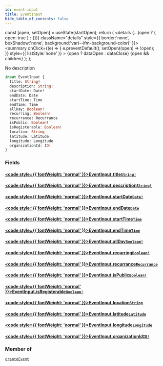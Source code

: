 ```yaml
---
id: event-input
title: EventInput
hide_table_of_contents: false
---
```







  const [open, setOpen] = useState(startOpen);
  return (
    <details {...(open ? { open: true } : {})} className="details" style={{ border:'none', boxShadow:'none', background:'var(--ifm-background-color)' }}>
      <summary
        onClick={(e) => {
          e.preventDefault();
          setOpen((open) => !open);
        }}
        style={{ listStyle:'none' }}
      >
      {open ? dataOpen : dataClose}
      </summary>
      {open && children}
    </details>
  );
};




No description


```graphql
input EventInput {
  title: String!
  description: String!
  startDate: Date!
  endDate: Date
  startTime: Time
  endTime: Time
  allDay: Boolean!
  recurring: Boolean!
  recurrance: Recurrance
  isPublic: Boolean!
  isRegisterable: Boolean!
  location: String
  latitude: Latitude
  longitude: Longitude
  organizationId: ID!
}
```


### Fields

#### [<code style={{ fontWeight: 'normal' }}>EventInput.<b>title</b></code>](#)<Bullet />[`String!`](/schema/scalars/string) <Badge class="secondary" text="non-null"/> <Badge class="secondary" text="scalar"/>
> 
> 

#### [<code style={{ fontWeight: 'normal' }}>EventInput.<b>description</b></code>](#)<Bullet />[`String!`](/schema/scalars/string) <Badge class="secondary" text="non-null"/> <Badge class="secondary" text="scalar"/>
> 
> 

#### [<code style={{ fontWeight: 'normal' }}>EventInput.<b>startDate</b></code>](#)<Bullet />[`Date!`](/schema/scalars/date) <Badge class="secondary" text="non-null"/> <Badge class="secondary" text="scalar"/>
> 
> 

#### [<code style={{ fontWeight: 'normal' }}>EventInput.<b>endDate</b></code>](#)<Bullet />[`Date`](/schema/scalars/date) <Badge class="secondary" text="scalar"/>
> 
> 

#### [<code style={{ fontWeight: 'normal' }}>EventInput.<b>startTime</b></code>](#)<Bullet />[`Time`](/schema/scalars/time) <Badge class="secondary" text="scalar"/>
> 
> 

#### [<code style={{ fontWeight: 'normal' }}>EventInput.<b>endTime</b></code>](#)<Bullet />[`Time`](/schema/scalars/time) <Badge class="secondary" text="scalar"/>
> 
> 

#### [<code style={{ fontWeight: 'normal' }}>EventInput.<b>allDay</b></code>](#)<Bullet />[`Boolean!`](/schema/scalars/boolean) <Badge class="secondary" text="non-null"/> <Badge class="secondary" text="scalar"/>
> 
> 

#### [<code style={{ fontWeight: 'normal' }}>EventInput.<b>recurring</b></code>](#)<Bullet />[`Boolean!`](/schema/scalars/boolean) <Badge class="secondary" text="non-null"/> <Badge class="secondary" text="scalar"/>
> 
> 

#### [<code style={{ fontWeight: 'normal' }}>EventInput.<b>recurrance</b></code>](#)<Bullet />[`Recurrance`](/schema/enums/recurrance) <Badge class="secondary" text="enum"/>
> 
> 

#### [<code style={{ fontWeight: 'normal' }}>EventInput.<b>isPublic</b></code>](#)<Bullet />[`Boolean!`](/schema/scalars/boolean) <Badge class="secondary" text="non-null"/> <Badge class="secondary" text="scalar"/>
> 
> 

#### [<code style={{ fontWeight: 'normal' }}>EventInput.<b>isRegisterable</b></code>](#)<Bullet />[`Boolean!`](/schema/scalars/boolean) <Badge class="secondary" text="non-null"/> <Badge class="secondary" text="scalar"/>
> 
> 

#### [<code style={{ fontWeight: 'normal' }}>EventInput.<b>location</b></code>](#)<Bullet />[`String`](/schema/scalars/string) <Badge class="secondary" text="scalar"/>
> 
> 

#### [<code style={{ fontWeight: 'normal' }}>EventInput.<b>latitude</b></code>](#)<Bullet />[`Latitude`](/schema/scalars/latitude) <Badge class="secondary" text="scalar"/>
> 
> 

#### [<code style={{ fontWeight: 'normal' }}>EventInput.<b>longitude</b></code>](#)<Bullet />[`Longitude`](/schema/scalars/longitude) <Badge class="secondary" text="scalar"/>
> 
> 

#### [<code style={{ fontWeight: 'normal' }}>EventInput.<b>organizationId</b></code>](#)<Bullet />[`ID!`](/schema/scalars/id) <Badge class="secondary" text="non-null"/> <Badge class="secondary" text="scalar"/>
> 
> 



### Member of

[`createEvent`](/schema/mutations/create-event)  <Badge class="secondary" text="mutation"/>

